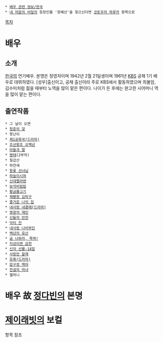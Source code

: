  * [[배우 관련 정보/한국]]
 * [[내 마음의 비밀]]의 등장인물 '정혜선'을 찾으신다면 [[코토우라 하루카]] 항목으로

[[목차]]
= 배우 =
== 소개 ==
[[한국]]의 연기배우. 본명은 정영자이며 1942년 2월 21일생이며 1961년 [[KBS]] 공채 1기 배우로 데뷔하였다. [성우]출신이고, 공채 출신이라 주로 KBS에서 활동하였으며 최불암, 김수미처럼 젊을 때부터 노역을 많이 맡은 편이다. 나이가 든 후에는 완고한 시어머니 역을 많이 맡는 편이다.  

== 출연작품 == 
 * 그 날이 오면 
 * [[청춘의 덫]] 
 * 못난이
 * [[제1공화국(드라마)]]
 * [[조선왕조 오백년]] 
 * [[아들과 딸]] 
 * [[명태]](2부작) 
 * 칠갑산 
 * 하얀새
 * [[왕꽃 선녀님]]
 * [[하늘이시여]]
 * [[신데렐라맨]]
 * [[보석비빔밥]]
 * [[황금물고기]]
 * [[제빵왕 김탁구]]
 * [[즐거운 나의 집]]
 * [[내사랑 내곁에(드라마)]] 
 * [[영광의 재인]]
 * [[신들의 만찬]]
 * [[닥터 진]]
 * [[내사랑 나비부인]]
 * [[백년의 유산]] 
 * [[금 나와라, 뚝딱!]]
 * [[지성이면 감천]]
 * [[신의 선물-14일]]
 * [[사랑만 할래]]
 * [[유혹(드라마)]]
 * [[압구정 백야]]
 * [[전설의 마녀]]
 * 헬머니

= 배우 故 [[정다빈]]의 본명 =

= [[제이래빗]]의 보컬 =
항목 참조

